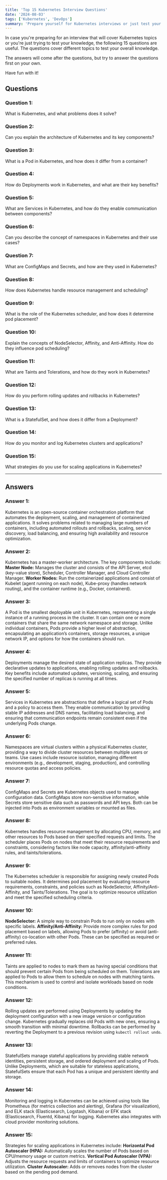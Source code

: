 ```yaml
---
title: 'Top 15 Kubernetes Interview Questions'
date: '2024-08-03'
tags: ['Kubernetes', 'DevOps']
summary: 'Prepare yourself for Kubernetes interviews or just test your current knowledge about Kubernetes.'
---
```


In case you're preparing for an interview that will cover Kubernetes topics or you're just trying to test your knowledge, the following 15 questions are useful. The questions cover different topics to test your overall knowledge.

The answers will come after the questions, but try to answer the questions first on your own. 

Have fun with it!

## Questions

### Question 1: 
What is Kubernetes, and what problems does it solve?

### Question 2: 
Can you explain the architecture of Kubernetes and its key components?

### Question 3: 
What is a Pod in Kubernetes, and how does it differ from a container?

### Question 4:  
How do Deployments work in Kubernetes, and what are their key benefits?

### Question 5: 
What are Services in Kubernetes, and how do they enable communication between components?

### Question 6: 
Can you describe the concept of namespaces in Kubernetes and their use cases?

### Question 7: 
What are ConfigMaps and Secrets, and how are they used in Kubernetes?

### Question 8: 
How does Kubernetes handle resource management and scheduling?

### Question 9: 
What is the role of the Kubernetes scheduler, and how does it determine pod placement?

### Question 10: 
Explain the concepts of NodeSelector, Affinity, and Anti-Affinity. How do they influence pod scheduling?

### Question 11: 
What are Taints and Tolerations, and how do they work in Kubernetes?

### Question 12: 
How do you perform rolling updates and rollbacks in Kubernetes?

### Question 13: 
What is a StatefulSet, and how does it differ from a Deployment?

### Question 14: 
How do you monitor and log Kubernetes clusters and applications?

### Question 15:
What strategies do you use for scaling applications in Kubernetes?

---

## Answers

### Answer 1: 
Kubernetes is an open-source container orchestration platform that automates the deployment, scaling, and management of containerized applications. It solves problems related to managing large numbers of containers, including automated rollouts and rollbacks, scaling, service discovery, load balancing, and ensuring high availability and resource optimization.

### Answer 2:
Kubernetes has a master-worker architecture. The key components include:
**Master Node:** Manages the cluster and consists of the API Server, etcd (key-value store), Scheduler, Controller Manager, and Cloud Controller Manager.
**Worker Nodes:** Run the containerized applications and consist of Kubelet (agent running on each node), Kube-proxy (handles network routing), and the container runtime (e.g., Docker, containerd).

### Answer 3:
A Pod is the smallest deployable unit in Kubernetes, representing a single instance of a running process in the cluster. It can contain one or more containers that share the same network namespace and storage. Unlike individual containers, Pods provide a higher level of abstraction, encapsulating an application’s containers, storage resources, a unique network IP, and options for how the containers should run.

### Answer 4:
Deployments manage the desired state of application replicas. They provide declarative updates to applications, enabling rolling updates and rollbacks. Key benefits include automated updates, versioning, scaling, and ensuring the specified number of replicas is running at all times.

### Answer 5:
Services in Kubernetes are abstractions that define a logical set of Pods and a policy to access them. They enable communication by providing stable IP addresses and DNS names, facilitating load balancing, and ensuring that communication endpoints remain consistent even if the underlying Pods change.

### Answer 6:
Namespaces are virtual clusters within a physical Kubernetes cluster, providing a way to divide cluster resources between multiple users or teams. Use cases include resource isolation, managing different environments (e.g., development, staging, production), and controlling resource quotas and access policies.

### Answer 7:
ConfigMaps and Secrets are Kubernetes objects used to manage configuration data. ConfigMaps store non-sensitive information, while Secrets store sensitive data such as passwords and API keys. Both can be injected into Pods as environment variables or mounted as files.

### Answer 8:
Kubernetes handles resource management by allocating CPU, memory, and other resources to Pods based on their specified requests and limits. The scheduler places Pods on nodes that meet their resource requirements and constraints, considering factors like node capacity, affinity/anti-affinity rules, and taints/tolerations.

### Answer 9:
The Kubernetes scheduler is responsible for assigning newly created Pods to suitable nodes. It determines pod placement by evaluating resource requirements, constraints, and policies such as NodeSelector, Affinity/Anti-Affinity, and Taints/Tolerations. The goal is to optimize resource utilization and meet the specified scheduling criteria.

### Answer 10:
**NodeSelector:** A simple way to constrain Pods to run only on nodes with specific labels.
**Affinity/Anti-Affinity:** Provide more complex rules for pod placement based on labels, allowing Pods to prefer (affinity) or avoid (anti-affinity) co-location with other Pods. These can be specified as required or preferred rules.

### Answer 11:
Taints are applied to nodes to mark them as having special conditions that should prevent certain Pods from being scheduled on them. Tolerations are applied to Pods to allow them to schedule on nodes with matching taints. This mechanism is used to control and isolate workloads based on node conditions.

### Answer 12:
Rolling updates are performed using Deployments by updating the deployment configuration with a new image version or configuration change. Kubernetes gradually replaces old Pods with new ones, ensuring a smooth transition with minimal downtime. Rollbacks can be performed by reverting the Deployment to a previous revision using `kubectl rollout undo`.

### Answer 13:
StatefulSets manage stateful applications by providing stable network identities, persistent storage, and ordered deployment and scaling of Pods. Unlike Deployments, which are suitable for stateless applications, StatefulSets ensure that each Pod has a unique and persistent identity and storage.

### Answer 14:
Monitoring and logging in Kubernetes can be achieved using tools like Prometheus (for metrics collection and alerting), Grafana (for visualization), and ELK stack (Elasticsearch, Logstash, Kibana) or EFK stack (Elasticsearch, Fluentd, Kibana) for logging. Kubernetes also integrates with cloud provider monitoring solutions.

### Answer 15:
Strategies for scaling applications in Kubernetes include:
**Horizontal Pod Autoscaler (HPA):** Automatically scales the number of Pods based on CPU/memory usage or custom metrics.
**Vertical Pod Autoscaler (VPA):** Adjusts the resource requests and limits of containers to optimize resource utilization.
**Cluster Autoscaler:** Adds or removes nodes from the cluster based on the pending pod demand.
